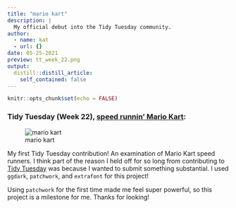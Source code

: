 ```yaml
---
title: "mario kart"
description: |
  My official debut into the Tidy Tuesday community.
author:
  - name: kat
  - url: {}
date: 05-25-2021
preview: tt_week_22.png
output:
  distill::distill_article:
    self_contained: false
---
```



```r
knitr::opts_chunk$set(echo = FALSE)
```

### Tidy Tuesday (Week 22), [speed runnin' Mario Kart](https://github.com/katchia/side-projects/tree/main/mario_kart/mario_kart):
![mario kart](https://github.com/katchia/side-projects/blob/main/mario_kart/mario_kart/tt_week_22.png?raw=true)

My first Tidy Tuesday contribution! An examination of Mario Kart speed runners. I think part of the reason I held off for so long from contributing to [Tidy Tuesday](https://twitter.com/search?q=%23tidytuesday&src=typed_query) was because I wanted to submit something substantial. I used `ggdark`, `patchwork`, and `extrafont` for this project! 

Using `patchwork` for the first time made me feel super powerful, so this project is a milestone for me. Thanks for looking!




